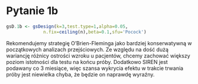 # Pytanie 1b 

```r

gsD.1b <- gsDesign(k=3,test.type=1,alpha=0.05,
              n.fix=ceiling(n),beta=0.1,sfu='Pocock')


```

\begin{table}[ht]
\centering
\begin{tabular}{rrrr}
  \hline
 & n & Z & Nominal p \\ 
  \hline
1 & 153.848 & 1.992 & 0.023 \\ 
  2 & 307.696 & 1.992 & 0.023 \\ 
  3 & 461.544 & 1.992 & 0.023 \\ 
   \hline
\end{tabular}
\caption{Plan analizy.}
\end{table}

\small

Rekomendujemy strategię O'Brien-Fleminga jako bardziej konserwatywną w początkowych analizach przejściowych. Ze względu na dość dużą wariancję różnicy ostrości wzroku u pacjentów, chcemy zachować większy poziom istotności dla testu na końcu próby. 
Dodatkowo SIREN jest podawany co 3 miesiące, więc szansa wykrycia efektu w trakcie trwania próby jest niewielka chyba, że będzie on naprawdę wyraźny.